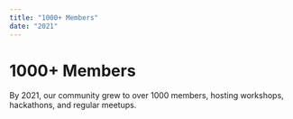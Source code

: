 ```yaml
---
title: "1000+ Members"
date: "2021"
---
```


# 1000+ Members

By 2021, our community grew to over 1000 members, hosting workshops, hackathons, and regular meetups.
